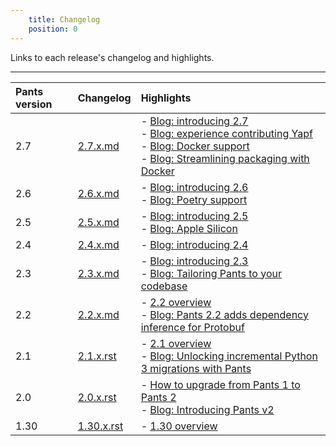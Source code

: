 ```yaml
---
    title: Changelog
    position: 0
---
```


Links to each release's changelog and highlights.

---

| Pants version | Changelog | Highlights |
| :--- | :--- | :--- |
| 2.7 | [2.7.x.md](https://github.com/pantsbuild/pants/blob/main/src/python/pants/notes/2.7.x.md) | - [Blog: introducing 2.7](https://blog.pantsbuild.org/introducing-pants-2-7/)<br/>- [Blog: experience contributing Yapf](https://blog.pantsbuild.org/contributing-yapf-support/)<br/>- [Blog: Docker support](https://blog.pantsbuild.org/docker-support/)<br/>- [Blog: Streamlining packaging with Docker](https://blog.pantsbuild.org/pants-pex-and-docker/) |
| 2.6 | [2.6.x.md](https://github.com/pantsbuild/pants/blob/main/src/python/pants/notes/2.6.x.md) | - [Blog: introducing 2.6](https://blog.pantsbuild.org/introducing-pants-2-6/)<br/>- [Blog: Poetry support](https://blog.pantsbuild.org/poetry-support-for-pants-2-6/) |
| 2.5 | [2.5.x.md](https://github.com/pantsbuild/pants/blob/main/src/python/pants/notes/2.5.x.md) | - [Blog: introducing 2.5](https://blog.pantsbuild.org/introducing-pants-2-5/)<br/>- [Blog: Apple Silicon](https://blog.pantsbuild.org/how-we-added-apple-silicon-support-to-pants/) |
| 2.4 | [2.4.x.md](https://github.com/pantsbuild/pants/blob/main/src/python/pants/notes/2.4.x.md) | - [Blog: introducing 2.4](https://blog.pantsbuild.org/introducing-pants-build-2-4-0/) |
| 2.3 | [2.3.x.md](https://github.com/pantsbuild/pants/blob/main/src/python/pants/notes/2.3.x.md) | - [Blog: introducing 2.3](https://blog.pantsbuild.org/introducing-pants-2-3-0/)<br/>- [Blog: Tailoring Pants to your codebase](https://blog.pantsbuild.org/tailoring-pants-to-your-codebase/) |
| 2.2 | [2.2.x.md](https://github.com/pantsbuild/pants/blob/main/src/python/pants/notes/2.2.x.md) | - [2.2 overview](doc:release-notes-2-2)<br/>- [Blog: Pants 2.2 adds dependency inference for Protobuf](https://blog.pantsbuild.org/pants-2-2-adds-dependency-inference-for-protobuf/) |
| 2.1 | [2.1.x.rst](https://github.com/pantsbuild/pants/blob/main/src/python/pants/notes/2.1.x.rst) | - [2.1 overview](doc:release-notes-2-1)<br/>- [Blog: Unlocking incremental Python 3 migrations with Pants](https://blog.pantsbuild.org/python-3-migrations/) |
| 2.0 | [2.0.x.rst](https://github.com/pantsbuild/pants/blob/main/src/python/pants/notes/2.0.x.rst) | - [How to upgrade from Pants 1 to Pants 2](doc:how-to-upgrade-pants-2-0)<br/>- [Blog: Introducing Pants v2](https://blog.pantsbuild.org/introducing-pants-v2/) |
| 1.30 | [1.30.x.rst](https://github.com/pantsbuild/pants/blob/main/src/python/pants/notes/1.30.x.rst) | - [1.30 overview](doc:release-notes-1-30) |
